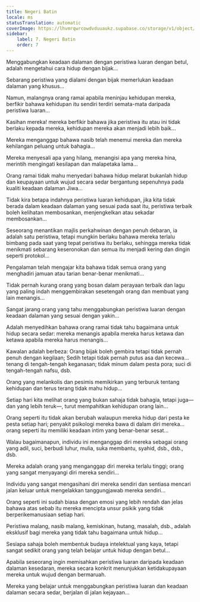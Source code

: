 ```yaml
---
title: Negeri Batin
locale: ms
statusTranslation: automatic
coverImage: https://lhvmrqwrcowdvduuaukz.supabase.co/storage/v1/object/public/strapi-uploads/small_cover-tratado-de-psicologia-revolucionaria.webp-5e15e1cec4e0ebebcde5d7fc7565d8fd.webp
sidebar:
    label: 7. Negeri Batin
    order: 7
---
```

Menggabungkan keadaan dalaman dengan peristiwa luaran dengan betul, adalah mengetahui cara hidup dengan bijak...

Sebarang peristiwa yang dialami dengan bijak memerlukan keadaan dalaman yang khusus...

Namun, malangnya orang ramai apabila meninjau kehidupan mereka, berfikir bahawa kehidupan itu sendiri terdiri semata-mata daripada peristiwa luaran...

Kasihan mereka! mereka berfikir bahawa jika peristiwa itu atau ini tidak berlaku kepada mereka, kehidupan mereka akan menjadi lebih baik...

Mereka menganggap bahawa nasib telah menemui mereka dan mereka kehilangan peluang untuk bahagia...

Mereka menyesali apa yang hilang, menangisi apa yang mereka hina, merintih mengingati kesilapan dan malapetaka lama...

Orang ramai tidak mahu menyedari bahawa hidup melarat bukanlah hidup dan keupayaan untuk wujud secara sedar bergantung sepenuhnya pada kualiti keadaan dalaman Jiwa...

Tidak kira betapa indahnya peristiwa luaran kehidupan, jika kita tidak berada dalam keadaan dalaman yang sesuai pada saat itu, peristiwa terbaik boleh kelihatan membosankan, menjengkelkan atau sekadar membosankan...

Seseorang menantikan majlis perkahwinan dengan penuh debaran, ia adalah satu peristiwa, tetapi mungkin berlaku bahawa mereka terlalu bimbang pada saat yang tepat peristiwa itu berlaku, sehingga mereka tidak menikmati sebarang keseronokan dan semua itu menjadi kering dan dingin seperti protokol...

Pengalaman telah mengajar kita bahawa tidak semua orang yang menghadiri jamuan atau tarian benar-benar menikmati...

Tidak pernah kurang orang yang bosan dalam perayaan terbaik dan lagu yang paling indah menggembirakan sesetengah orang dan membuat yang lain menangis...

Sangat jarang orang yang tahu menggabungkan peristiwa luaran dengan keadaan dalaman yang sesuai dengan yakin...

Adalah menyedihkan bahawa orang ramai tidak tahu bagaimana untuk hidup secara sedar: mereka menangis apabila mereka harus ketawa dan ketawa apabila mereka harus menangis...

Kawalan adalah berbeza: Orang bijak boleh gembira tetapi tidak pernah penuh dengan kegilaan; Sedih tetapi tidak pernah putus asa dan kecewa... tenang di tengah-tengah keganasan; tidak minum dalam pesta pora; suci di tengah-tengah nafsu, dsb.

Orang yang melankolis dan pesimis memikirkan yang terburuk tentang kehidupan dan terus terang tidak mahu hidup...

Setiap hari kita melihat orang yang bukan sahaja tidak bahagia, tetapi juga—dan yang lebih teruk—, turut mempahitkan kehidupan orang lain...

Orang seperti itu tidak akan berubah walaupun mereka hidup dari pesta ke pesta setiap hari; penyakit psikologi mereka bawa di dalam diri mereka... orang seperti itu memiliki keadaan intim yang benar-benar sesat...

Walau bagaimanapun, individu ini menganggap diri mereka sebagai orang yang adil, suci, berbudi luhur, mulia, suka membantu, syahid, dsb., dsb., dsb.

Mereka adalah orang yang menganggap diri mereka terlalu tinggi; orang yang sangat menyayangi diri mereka sendiri...

Individu yang sangat mengasihani diri mereka sendiri dan sentiasa mencari jalan keluar untuk mengelakkan tanggungjawab mereka sendiri...

Orang seperti ini sudah biasa dengan emosi yang lebih rendah dan jelas bahawa atas sebab itu mereka mencipta unsur psikik yang tidak berperikemanusiaan setiap hari.

Peristiwa malang, nasib malang, kemiskinan, hutang, masalah, dsb., adalah eksklusif bagi mereka yang tidak tahu bagaimana untuk hidup...

Sesiapa sahaja boleh membentuk budaya intelektual yang kaya, tetapi sangat sedikit orang yang telah belajar untuk hidup dengan betul...

Apabila seseorang ingin memisahkan peristiwa luaran daripada keadaan dalaman kesedaran, mereka secara konkrit menunjukkan ketidakupayaan mereka untuk wujud dengan bermaruah.

Mereka yang belajar untuk menggabungkan peristiwa luaran dan keadaan dalaman secara sedar, berjalan di jalan kejayaan...

